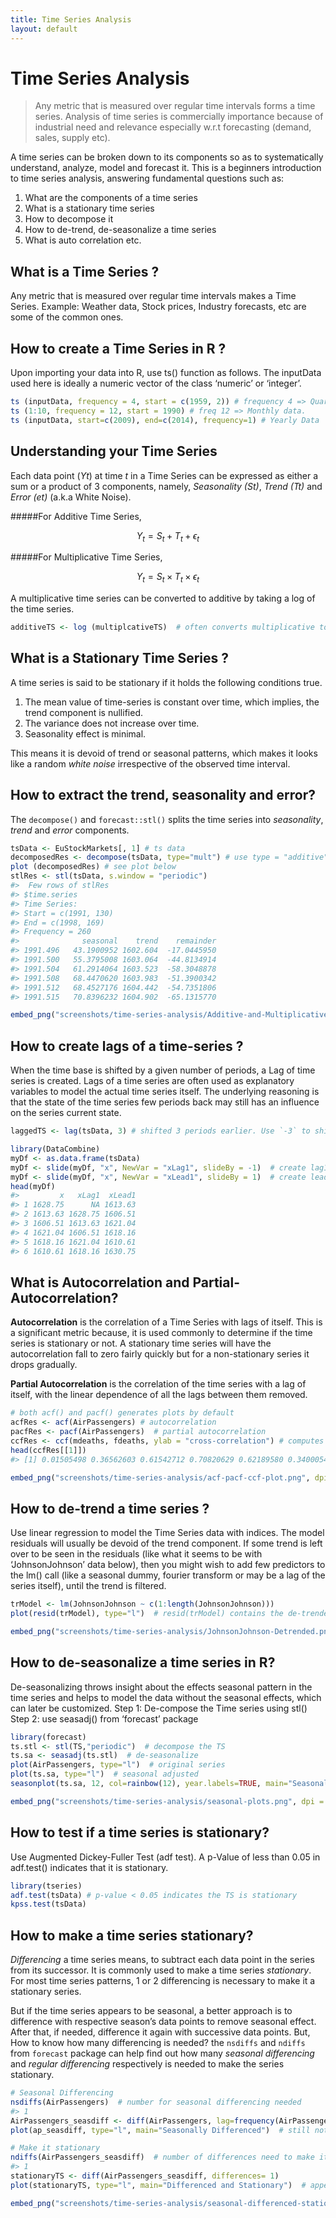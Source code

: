 ```yaml
---
title: Time Series Analysis
layout: default
---
```

# Time Series Analysis

> Any metric that is measured over regular time intervals forms a time series. Analysis of time series is commercially importance because of industrial need and relevance especially w.r.t forecasting (demand, sales, supply etc). 

A time series can be broken down to its components so as to systematically understand, analyze, model and forecast it. This is a beginners introduction to time series analysis, answering fundamental questions such as: 

1. What are the components of a time series
1. What is a stationary time series
1. How to decompose it
1. How to de-trend, de-seasonalize a time series
1. What is auto correlation etc.

## What is a Time Series ?

Any metric that is measured over regular time intervals makes a Time Series. Example: Weather data, Stock prices, Industry forecasts, etc are some of the common ones.

## How to create a Time Series in R ?

Upon importing your data into R, use ts() function as follows. The inputData used here is ideally a numeric vector of the class ‘numeric’ or ‘integer’.

```r
ts (inputData, frequency = 4, start = c(1959, 2)) # frequency 4 => Quarterly Data
ts (1:10, frequency = 12, start = 1990) # freq 12 => Monthly data. 
ts (inputData, start=c(2009), end=c(2014), frequency=1) # Yearly Data
```

## Understanding your Time Series

Each data point $(Yt)$ at time $t$ in a Time Series can be expressed as either a sum or a product of 3 components, namely, _Seasonality (St)_, _Trend (Tt)_ and _Error (et)_ (a.k.a White Noise).

#####For Additive Time Series,

$$Y_{t} = S_{t} + T_{t} + \epsilon_{t}$$

#####For Multiplicative Time Series,

$$Y_{t} = S_{t} \times T_{t} \times \epsilon_{t}$$

A  multiplicative time series can be converted to additive by taking a log of the time series.

```r
additiveTS <- log (multiplcativeTS)  # often converts multiplicative to additive time series
```
 
## What is a Stationary Time Series ?
A time series is said to be stationary if it holds the following conditions true.

1. The mean value of time-series is constant over time, which implies, the trend component is nullified.
1. The variance does not increase over time.
1. Seasonality effect is minimal.

This means it is devoid of trend or seasonal patterns, which makes it looks like a random _white noise_ irrespective of the observed time interval. 

## How to extract the trend, seasonality and error?
The `decompose()` and `forecast::stl()` splits the time series into _seasonality_, _trend_ and _error_ components.

```r
tsData <- EuStockMarkets[, 1] # ts data
decomposedRes <- decompose(tsData, type="mult") # use type = "additive" for additive components
plot (decomposedRes) # see plot below
stlRes <- stl(tsData, s.window = "periodic")
#>  Few rows of stlRes
#> $time.series
#> Time Series:
#> Start = c(1991, 130) 
#> End = c(1998, 169) 
#> Frequency = 260 
#>              seasonal    trend    remainder
#> 1991.496   43.1900952 1602.604  -17.0445950
#> 1991.500   55.3795008 1603.064  -44.8134914
#> 1991.504   61.2914064 1603.523  -58.3048878
#> 1991.508   68.4470620 1603.983  -51.3900342
#> 1991.512   68.4527176 1604.442  -54.7351806
#> 1991.515   70.8396232 1604.902  -65.1315770
```
 
```r
embed_png("screenshots/time-series-analysis/Additive-and-Multiplicative-Decomposition-of-Timeseries.png", dpi = 220)
```

## How to create lags of a time-series ?

When the time base is shifted by a given number of periods, a Lag of time series is created. Lags of a time series are often used as explanatory variables to model the actual time series itself. The underlying reasoning is that the state of the time series few periods back may still has an influence on the series current state.

```r
laggedTS <- lag(tsData, 3) # shifted 3 periods earlier. Use `-3` to shift by 3 periods forward.
```

```r
library(DataCombine)
myDf <- as.data.frame(tsData)
myDf <- slide(myDf, "x", NewVar = "xLag1", slideBy = -1)  # create lag1 variable
myDf <- slide(myDf, "x", NewVar = "xLead1", slideBy = 1)  # create lead1 variable
head(myDf)
#>         x   xLag1  xLead1
#> 1 1628.75      NA 1613.63
#> 2 1613.63 1628.75 1606.51
#> 3 1606.51 1613.63 1621.04
#> 4 1621.04 1606.51 1618.16
#> 5 1618.16 1621.04 1610.61
#> 6 1610.61 1618.16 1630.75
```


## What is Autocorrelation and Partial-Autocorrelation?

__Autocorrelation__ is the correlation of a Time Series with lags of itself. This is a significant metric because, it is used commonly to determine if the time series is stationary or not. A stationary time series will have the autocorrelation fall to zero fairly quickly but for a non-stationary series it drops gradually.

__Partial Autocorrelation__ is the correlation of the time series with a lag of itself, with the linear dependence of all the lags between them removed.

```r
# both acf() and pacf() generates plots by default
acfRes <- acf(AirPassengers) # autocorrelation
pacfRes <- pacf(AirPassengers)  # partial autocorrelation
ccfRes <- ccf(mdeaths, fdeaths, ylab = "cross-correlation") # computes cross correlation between 2 timeseries.
head(ccfRes[[1]])
#> [1] 0.01505498 0.36562603 0.61542712 0.70820629 0.62189580 0.34000545
```

```r
embed_png("screenshots/time-series-analysis/acf-pacf-ccf-plot.png", dpi = 220)
```

## How to de-trend a time series ?

Use linear regression to model the Time Series data with indices. The model residuals will usually be devoid of the trend component. If some trend is left over to be seen in the residuals (like what it seems to be with ‘JohnsonJohnson’ data below), then you might wish to add few predictors to the lm() call (like a seasonal dummy, fourier transform or may be a lag of the series itself), until the trend is filtered.

```r
trModel <- lm(JohnsonJohnson ~ c(1:length(JohnsonJohnson)))
plot(resid(trModel), type="l")  # resid(trModel) contains the de-trended series.
```

```r
embed_png("screenshots/time-series-analysis/JohnsonJohnson-Detrended.png", dpi = 220)
```

## How to de-seasonalize a time series in R?
De-seasonalizing throws insight about the effects seasonal pattern in the time series and helps to model the data without the seasonal effects, which can later be customized.
Step 1: De-compose the Time series using stl()
Step 2: use seasadj() from ‘forecast’ package

```r
library(forecast)
ts.stl <- stl(TS,"periodic")  # decompose the TS
ts.sa <- seasadj(ts.stl)  # de-seasonalize
plot(AirPassengers, type="l")  # original series
plot(ts.sa, type="l")  # seasonal adjusted
seasonplot(ts.sa, 12, col=rainbow(12), year.labels=TRUE, main="Seasonal plot: Airpassengers") # seasonal frequency set as 12 for monthly data.
```

```r
embed_png("screenshots/time-series-analysis/seasonal-plots.png", dpi = 220)
```

## How to test if a time series is stationary?
Use Augmented Dickey-Fuller Test (adf test). A p-Value of less than 0.05 in adf.test() indicates that it is stationary.

```r
library(tseries)
adf.test(tsData) # p-value < 0.05 indicates the TS is stationary
kpss.test(tsData)
```

## How to make a time series stationary?

_Differencing_ a time series means, to subtract each data point in the series from its successor. It is commonly used to make a time series _stationary_. For most time series patterns, 1 or 2 differencing is necessary to make it a stationary series. 

But if the time series appears to be seasonal, a better approach is to difference with respective season's data points to remove seasonal effect. After that, if needed, difference it again with successive data points. But, How to know how many differencing is needed? the `nsdiffs` and `ndiffs` from `forecast` package can help find out how many _seasonal differencing_ and _regular differencing_ respectively is needed to make the series stationary.

```r
# Seasonal Differencing
nsdiffs(AirPassengers)  # number for seasonal differencing needed
#> 1
AirPassengers_seasdiff <- diff(AirPassengers, lag=frequency(AirPassengers), differences=1)  # seasonal differencing
plot(ap_seasdiff, type="l", main="Seasonally Differenced")  # still not stationary!

# Make it stationary
ndiffs(AirPassengers_seasdiff)  # number of differences need to make it stationary
#> 1 
stationaryTS <- diff(AirPassengers_seasdiff, differences= 1)
plot(stationaryTS, type="l", main="Differenced and Stationary")  # appears to be stationary
```

```r
embed_png("screenshots/time-series-analysis/seasonal-differenced-stationary.png", dpi = 220)
```




